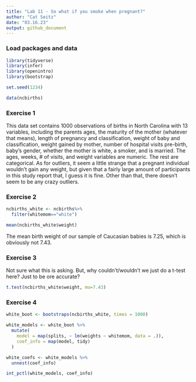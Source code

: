 ```yaml
---
title: "Lab 11 - So what if you smoke when pregnant?"
author: "Cat Seitz"
date: "03.16.23"
output: github_document
---
```


### Load packages and data

```r

library(tidyverse) 
library(infer)
library(openintro)
library(bootstrap)

```

```r

set.seed(1234)

```

```r

data(ncbirths)

```


### Exercise 1

This data set contains 1000 observations of births in North Carolina with 13 variables, including the parents ages, the maturity of the mother (whatever that means), length of pregnancy and classification, weight of baby and classification, weight gained by mother, number of hospital visits pre-birth, baby's gender, whether the mother is white, a smoker, and is married. The ages, weeks, # of visits, and weight variables are numeric. The rest are categorical. As for outliers, it seem a little strange that a pregnant individual wouldn't gain any weight, but given that a fairly large amount of participants in this study report that, I guess it is fine. Other than that, there doesn't seem to be any crazy outliers. 

### Exercise 2

```r

ncbirths_white <- ncbirths%>%
  filter(whitemom=="white")

```

```r

mean(ncbirths_white$weight)

```

The mean birth weight of our sample of Caucasian babies is 7.25, which is obviously not 7.43. 


### Exercise 3

Not sure what this is asking. But, why couldn't/wouldn't we just do a t-test here? Just to be ore accurate?

```r

t.test(ncbirths_white$weight, mu=7.43)

```


### Exercise 4

```r

white_boot <- bootstraps(ncbirths_white, times = 1000)

white_models <- white_boot %>%
  mutate(
    model = map(splits, ~ lm(weights ~ whitemom, data = .)),
    coef_info = map(model, tidy)
  )

white_coefs <- white_models %>%
  unnest(coef_info)

int_pctl(white_models, coef_info)
```













